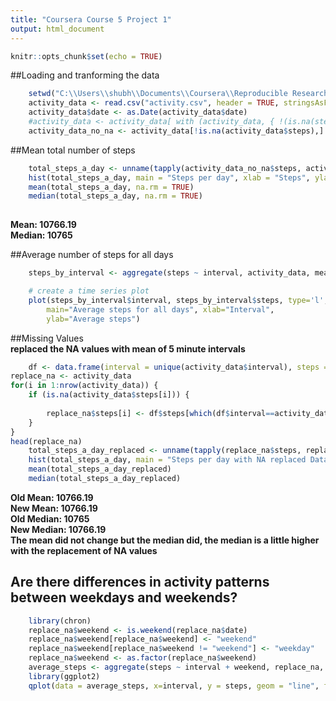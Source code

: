 ```yaml
---
title: "Coursera Course 5 Project 1"
output: html_document
---
```


```r
knitr::opts_chunk$set(echo = TRUE)
```

##Loading and tranforming the data
```r
    setwd("C:\\Users\\shubh\\Documents\\Coursera\\Reproducible Research\\Week 2")
    activity_data <- read.csv("activity.csv", header = TRUE, stringsAsFactors = FALSE)
    activity_data$date <- as.Date(activity_data$date)
    #activity_data <- activity_data[ with (activity_data, { !(is.na(steps)) } ), ]
    activity_data_no_na <- activity_data[!is.na(activity_data$steps),]
```

##Mean total number of steps
```r
    total_steps_a_day <- unname(tapply(activity_data_no_na$steps, activity_data_no_na$date, sum))
    hist(total_steps_a_day, main = "Steps per day", xlab = "Steps", ylab = "Number of Days")
    mean(total_steps_a_day, na.rm = TRUE)
    median(total_steps_a_day, na.rm = TRUE)
    
```

**Mean: 10766.19**  
**Median: 10765**

##Average number of steps for all days
```r
    steps_by_interval <- aggregate(steps ~ interval, activity_data, mean)

    # create a time series plot 
    plot(steps_by_interval$interval, steps_by_interval$steps, type='l', 
        main="Average steps for all days", xlab="Interval", 
        ylab="Average steps")
```

##Missing Values  
**replaced the NA values with mean of 5 minute intervals**  
```r
    df <- data.frame(interval = unique(activity_data$interval), steps = tapply(activity_data_no_na$steps, activity_data_no_na$interval, mean))
replace_na <- activity_data
for(i in 1:nrow(activity_data)) {
    if (is.na(activity_data$steps[i])) {
        
        replace_na$steps[i] <- df$steps[which(df$interval==activity_data$interval[i])]
    }
}
head(replace_na)
    total_steps_a_day_replaced <- unname(tapply(replace_na$steps, replace_na$date, sum))
    hist(total_steps_a_day, main = "Steps per day with NA replaced Data", xlab = "Steps", ylab = "Number of Days")
    mean(total_steps_a_day_replaced)
    median(total_steps_a_day_replaced)

```

**Old Mean: 10766.19**  
**New Mean: 10766.19**  
**Old Median: 10765**  
**New Median: 10766.19**  
**The mean did not change but the median did, the median is a little higher with the replacement of NA values**  

## Are there differences in activity patterns between weekdays and weekends?

```r
    library(chron)
    replace_na$weekend <- is.weekend(replace_na$date)
    replace_na$weekend[replace_na$weekend] <- "weekend"
    replace_na$weekend[replace_na$weekend != "weekend"] <- "weekday"
    replace_na$weekend <- as.factor(replace_na$weekend)
    average_steps <- aggregate(steps ~ interval + weekend, replace_na, mean)
    library(ggplot2)
    qplot(data = average_steps, x=interval, y = steps, geom = "line", facets = weekend ~ .)

    
```

